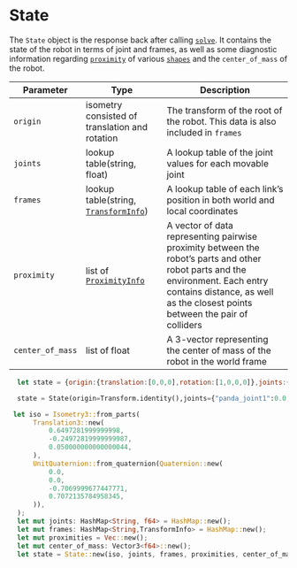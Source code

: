 # State

The `State` object is the response back after calling [`solve`](Solver/Methods/solve). 
It contains the state of the robot in terms of joint and frames, as well as some diagnostic information regarding [`proximity`](../API/Info/proximityInfo) of various [`shapes`](../API/Shapes/index) and the `center_of_mass` of the robot. 


| Parameter |Type| Description |
|---|---|--|
|`origin`|isometry consisted of translation and rotation|The transform of the root of the robot. This data is also included in `frames`|
|`joints`|lookup table(string, float)|A lookup table of the joint values for each movable joint|
|`frames`|lookup table(string, [`TransformInfo`](../API/Info/transformInfo))|A lookup table of each link’s position in both world and local coordinates|
|`proximity`|list of [`ProximityInfo`](../API/Info/proximityInfo)|A vector of data representing pairwise proximity between the robot’s parts and other robot parts and the environment. Each entry contains distance, as well as the closest points between the pair of colliders|
|`center_of_mass`|list of float|A 3-vector representing the center of mass of the robot in the world frame|

<Tabs>
  <TabItem value="js" label="Javascript">

  ```js
    let state = {origin:{translation:[0,0,0],rotation:[1,0,0,0]},joints:{"panda_joint1":0.0,"panda_joint2":0.0}}
  ```

  </TabItem>
  <TabItem value="py" label="Python">

  ```py
    state = State(origin=Transform.identity(),joints={"panda_joint1":0.0,"panda_joint2":0.0})
  ```
   </TabItem>
   <TabItem value= "rust" label="Rust"> 

   ```rust
    let iso = Isometry3::from_parts(
         Translation3::new(
             0.6497281999999998,
             -0.24972819999999987,
             0.050000000000000044,
         ),
         UnitQuaternion::from_quaternion(Quaternion::new(
             0.0,
             0.0,
             -0.7069999677447771,
             0.7072135784958345,
         )),
     );
     let mut joints: HashMap<String, f64> = HashMap::new();
     let mut frames: HashMap<String,TransformInfo> = HashMap::new();
     let mut proximities = Vec::new();
     let mut center_of_mass: Vector3<f64>::new();
     let state = State::new(iso, joints, frames, proximities, center_of_mass);
   ``` 
   </TabItem>
</Tabs> 



